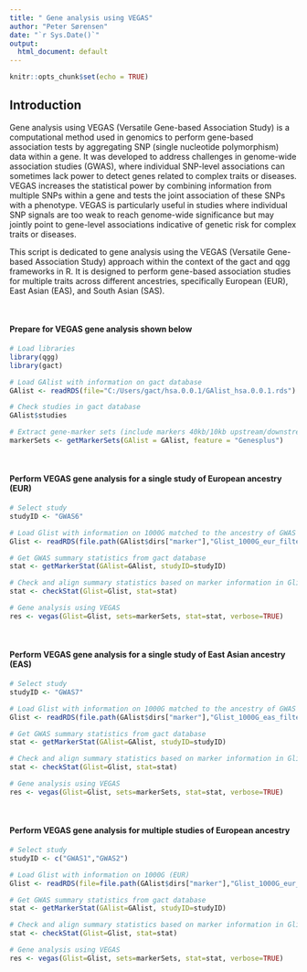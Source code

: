 ```yaml
---
title: " Gene analysis using VEGAS"
author: "Peter Sørensen"
date: "`r Sys.Date()`"
output:
  html_document: default
---
```


```r
knitr::opts_chunk$set(echo = TRUE)
```

## Introduction
Gene analysis using VEGAS (Versatile Gene-based Association Study) is a computational method used in genomics to perform gene-based association tests by aggregating SNP (single nucleotide polymorphism) data within a gene. It was developed to address challenges in genome-wide association studies (GWAS), where individual SNP-level associations can sometimes lack power to detect genes related to complex traits or diseases. VEGAS increases the statistical power by combining information from multiple SNPs within a gene and tests the joint association of these SNPs with a phenotype. VEGAS is particularly useful in studies where individual SNP signals are too weak to reach genome-wide significance but may jointly point to gene-level associations indicative of genetic risk for complex traits or diseases.

This script is dedicated to gene analysis using the VEGAS (Versatile Gene-based Association Study) approach within the context of the gact and qgg frameworks in R. It is designed to perform gene-based association studies for multiple traits across different ancestries, specifically European (EUR), East Asian (EAS), and South Asian (SAS).

<br>

#### Prepare for VEGAS gene analysis shown below
```r
# Load libraries
library(qgg)
library(gact)

# Load GAlist with information on gact database
GAlist <- readRDS(file="C:/Users/gact/hsa.0.0.1/GAlist_hsa.0.0.1.rds")

# Check studies in gact database
GAlist$studies

# Extract gene-marker sets (include markers 40kb/10kb upstream/downstream)
markerSets <- getMarkerSets(GAlist = GAlist, feature = "Genesplus")
```


<br>

#### Perform VEGAS gene analysis for a single study of European ancestry (EUR)
```r
# Select study
studyID <- "GWAS6"

# Load Glist with information on 1000G matched to the ancestry of GWAS data
Glist <- readRDS(file.path(GAlist$dirs["marker"],"Glist_1000G_eur_filtered.rds"))

# Get GWAS summary statistics from gact database
stat <- getMarkerStat(GAlist=GAlist, studyID=studyID)

# Check and align summary statistics based on marker information in Glist
stat <- checkStat(Glist=Glist, stat=stat)

# Gene analysis using VEGAS
res <- vegas(Glist=Glist, sets=markerSets, stat=stat, verbose=TRUE)
```

<br>

#### Perform VEGAS gene analysis for a single study of East Asian ancestry (EAS)
```r
# Select study
studyID <- "GWAS7"

# Load Glist with information on 1000G matched to the ancestry of GWAS data
Glist <- readRDS(file.path(GAlist$dirs["marker"],"Glist_1000G_eas_filtered.rds"))

# Get GWAS summary statistics from gact database
stat <- getMarkerStat(GAlist=GAlist, studyID=studyID)

# Check and align summary statistics based on marker information in Glist
stat <- checkStat(Glist=Glist, stat=stat)

# Gene analysis using VEGAS
res <- vegas(Glist=Glist, sets=markerSets, stat=stat, verbose=TRUE)
```

<br>

#### Perform VEGAS gene analysis for multiple studies of European ancestry
```r
# Select study
studyID <- c("GWAS1","GWAS2")

# Load Glist with information on 1000G (EUR)
Glist <- readRDS(file=file.path(GAlist$dirs["marker"],"Glist_1000G_eur_filtered.rds"))

# Get GWAS summary statistics from gact database
stat <- getMarkerStat(GAlist=GAlist, studyID=studyID)

# Check and align summary statistics based on marker information in Glist
stat <- checkStat(Glist=Glist, stat=stat)

# Gene analysis using VEGAS
res <- vegas(Glist=Glist, sets=markerSets, stat=stat, verbose=TRUE)
```
